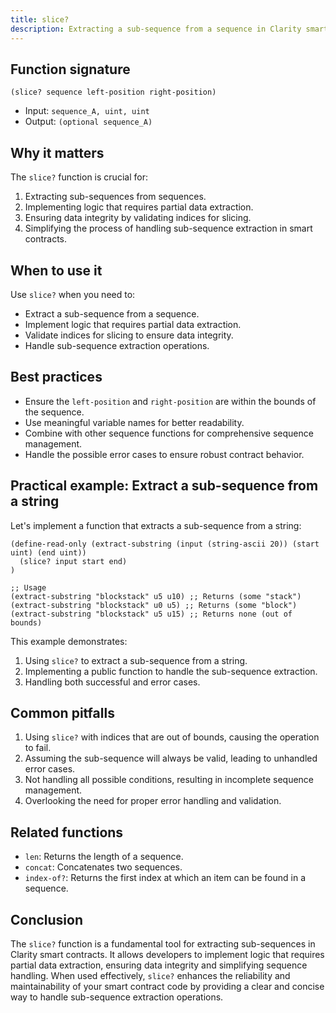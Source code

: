 ```yaml
---
title: slice?
description: Extracting a sub-sequence from a sequence in Clarity smart contracts.
---
```


## Function signature

```clarity
(slice? sequence left-position right-position)
```

- Input: `sequence_A, uint, uint`
- Output: `(optional sequence_A)`

## Why it matters

The `slice?` function is crucial for:

1. Extracting sub-sequences from sequences.
2. Implementing logic that requires partial data extraction.
3. Ensuring data integrity by validating indices for slicing.
4. Simplifying the process of handling sub-sequence extraction in smart contracts.

## When to use it

Use `slice?` when you need to:

- Extract a sub-sequence from a sequence.
- Implement logic that requires partial data extraction.
- Validate indices for slicing to ensure data integrity.
- Handle sub-sequence extraction operations.

## Best practices

- Ensure the `left-position` and `right-position` are within the bounds of the sequence.
- Use meaningful variable names for better readability.
- Combine with other sequence functions for comprehensive sequence management.
- Handle the possible error cases to ensure robust contract behavior.

## Practical example: Extract a sub-sequence from a string

Let's implement a function that extracts a sub-sequence from a string:

```clarity
(define-read-only (extract-substring (input (string-ascii 20)) (start uint) (end uint))
  (slice? input start end)
)

;; Usage
(extract-substring "blockstack" u5 u10) ;; Returns (some "stack")
(extract-substring "blockstack" u0 u5) ;; Returns (some "block")
(extract-substring "blockstack" u5 u15) ;; Returns none (out of bounds)
```

This example demonstrates:
1. Using `slice?` to extract a sub-sequence from a string.
2. Implementing a public function to handle the sub-sequence extraction.
3. Handling both successful and error cases.

## Common pitfalls

1. Using `slice?` with indices that are out of bounds, causing the operation to fail.
2. Assuming the sub-sequence will always be valid, leading to unhandled error cases.
3. Not handling all possible conditions, resulting in incomplete sequence management.
4. Overlooking the need for proper error handling and validation.

## Related functions

- `len`: Returns the length of a sequence.
- `concat`: Concatenates two sequences.
- `index-of?`: Returns the first index at which an item can be found in a sequence.

## Conclusion

The `slice?` function is a fundamental tool for extracting sub-sequences in Clarity smart contracts. It allows developers to implement logic that requires partial data extraction, ensuring data integrity and simplifying sequence handling. When used effectively, `slice?` enhances the reliability and maintainability of your smart contract code by providing a clear and concise way to handle sub-sequence extraction operations.

